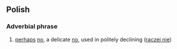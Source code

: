 ==Polish==
===Adverbial phrase===
# [[perhaps]] [[no]], a delicate [[no]], used in politely declining ([[raczej nie]])